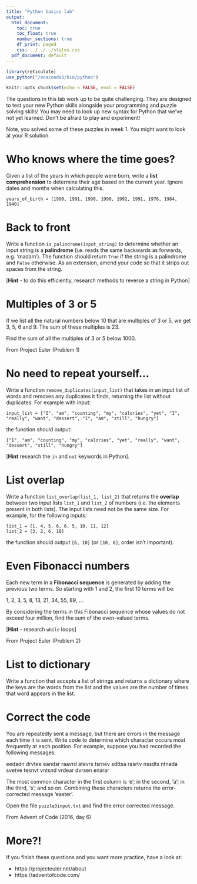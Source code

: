 ```yaml
---
title: "Python basics lab"
output:
  html_document:
    toc: true
    toc_float: true
    number_sections: true
    df_print: paged
    css: ../../../styles.css
  pdf_document: default
---
```


```r
library(reticulate)
use_python("/anaconda3/bin/python")

knitr::opts_chunk$set(echo = FALSE, eval = FALSE)
```

The questions in this lab work up to be quite challenging. They are designed to test your new Python skills alongside your programming and puzzle solving skills! You may need to look up new syntax for Python that we've not yet learned. Don't be afraid to play and experiment!

Note, you solved some of these puzzles in week 1. You might want to look at your R solution.

# Who knows where the time goes?

Given a list of the years in which people were born, write a **list comprehension** to determine their age based on the current year. Ignore dates and months when calculating this.

`years_of_birth = [1990, 1991, 1990, 1990, 1992, 1991, 1976, 1984, 1940]`

# Back to front

Write a function `is_palindrome(input_string)` to determine whether an input string is a **palindrome** (i.e. reads the same backwards as forwards, e.g. 'madam'). The function should return `True` if the string is a palindrome and `False` otherwise. As an extension, amend your code so that it strips out spaces from the string. 

[**Hint** - to do this efficiently, research methods to reverse a string in Python]

# Multiples of 3 or 5

If we list all the natural numbers below 10 that are multiples of 3 or 5, we get 3, 5, 6 and 9. The sum of these multiples is 23.

Find the sum of all the multiples of 3 or 5 below 1000.

From Project Euler (Problem 1)

# No need to repeat yourself...

Write a function `remove_duplicates(input_list)` that takes in an input list of words and removes any duplicates it finds, returning the list without duplicates. For example with input:

`input_list = ["I", "am", "counting", "my", "calories", "yet", "I", "really", "want", "dessert", "I", "am", "still", "hungry"]`<br>

the function should output: 

`["I", "am", "counting", "my", "calories", "yet", "really", "want", "dessert", "still", "hungry"]`

[**Hint** research the `in` and `not` keywords in Python].


# List overlap

Write a function `list_overlap(list_1, list_2)` that returns the **overlap** between two input lists `list_1` and `list_2` of numbers (i.e. the elements present in both lists).  The input lists need not be the same size. For example, for the following inputs:

`list_1 = [1, 4, 5, 6, 6, 5, 10, 11, 12]`<br>
`list_2 = [3, 2, 6, 10]`

the function should output `[6, 10]` (or `[10, 6]`; order isn't important). 

# Even Fibonacci numbers

Each new term in a **Fibonacci sequence** is generated by adding the previous two terms. So starting with 1 and 2, the first 10 terms will be:

1, 2, 3, 5, 8, 13, 21, 34, 55, 89, ...

By considering the terms in this Fibonacci sequence whose values do not exceed four million, find the sum of the even-valued terms.

[**Hint** - research `while` loops]

From Project Euler (Problem 2)

# List to dictionary

Write a function that accepts a list of strings and returns a dictionary where the keys are the words from the list and the values are the number of times that word appears in the list.

# Correct the code

You are repeatedly sent a message, but there are errors in the message each time it is sent. Write code to determine which character occurs most frequently at each position. For example, suppose you had recorded the following messages:

eedadn
drvtee
eandsr
raavrd
atevrs
tsrnev
sdttsa
rasrtv
nssdts
ntnada
svetve
tesnvt
vntsnd
vrdear
dvrsen
enarar

The most common character in the first column is 'e'; in the second, 'a'; in the third, 's'; and so on. Combining these characters returns the error-corrected message 'easter'.

Open the file `puzzle3input.txt` and find the error corrected message.

From Advent of Code (2016, day 6)

# More?!

If you finish these questions and you want more practice, have a look at:

* https://projecteuler.net/about
* https://adventofcode.com/
